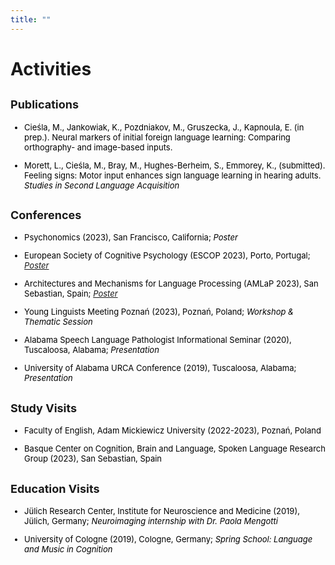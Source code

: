 ```yaml
---
title: ""
---
```


# Activities

## <font size = "4">Publications</font>

<font size = "2" font color=black>

-   Cieśla, M., Jankowiak, K., Pozdniakov, M., Gruszecka, J., Kapnoula, E. (in prep.). Neural markers of initial foreign language learning: Comparing orthography- and image-based inputs.

-   Morett, L., Cieśla, M., Bray, M., Hughes-Berheim, S., Emmorey, K., (submitted). Feeling signs: Motor input enhances sign language learning in hearing adults. *Studies in Second Language Acquisition*

</font>

## <font size = "4">Conferences</font>

<font size = "2" font color = "black">

-   Psychonomics (2023), San Francisco, California; *Poster*

-   European Society of Cognitive Psychology (ESCOP 2023), Porto, Portugal; <a href = "https://www.researchgate.net/publication/374551543_Comparing_L2_Word_Learning_Using_Orthographic_vs_Image_Referents" target = "_blank">*Poster*</a>

-   Architectures and Mechanisms for Language Processing (AMLaP 2023), San Sebastian, Spain; <a href = "https://www.researchgate.net/publication/374551543_Comparing_L2_Word_Learning_Using_Orthographic_vs_Image_Referents" target = "_blank">*Poster*</a>

-   Young Linguists Meeting Poznań (2023), Poznań, Poland; *Workshop & Thematic Session*

-   Alabama Speech Language Pathologist Informational Seminar (2020), Tuscaloosa, Alabama; *Presentation*

-   University of Alabama URCA Conference (2019), Tuscaloosa, Alabama; *Presentation*

</font>

## <font size = "4">Study Visits</font>

<font size = "2" font color = "black">

-   Faculty of English, Adam Mickiewicz University (2022-2023), Poznań, Poland

-   Basque Center on Cognition, Brain and Language, Spoken Language Research Group (2023), San Sebastian, Spain

</font>

## <font size = "4">Education Visits</font>

<font size="2" font color="black">

-   Jülich Research Center, Institute for Neuroscience and Medicine (2019), Jülich, Germany; *Neuroimaging internship with Dr. Paola Mengotti*

-   University of Cologne (2019), Cologne, Germany; *Spring School: Language and Music in Cognition*

</font>
